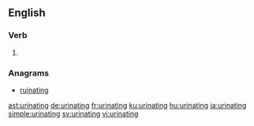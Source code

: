 ==English==

===Verb===
{{head|en|present participle}}

# {{present participle of|urinate|lang=en}}

===Anagrams===
* [[ruinating#English|ruinating]]

[[ast:urinating]]
[[de:urinating]]
[[fr:urinating]]
[[ku:urinating]]
[[hu:urinating]]
[[ja:urinating]]
[[simple:urinating]]
[[sv:urinating]]
[[vi:urinating]]